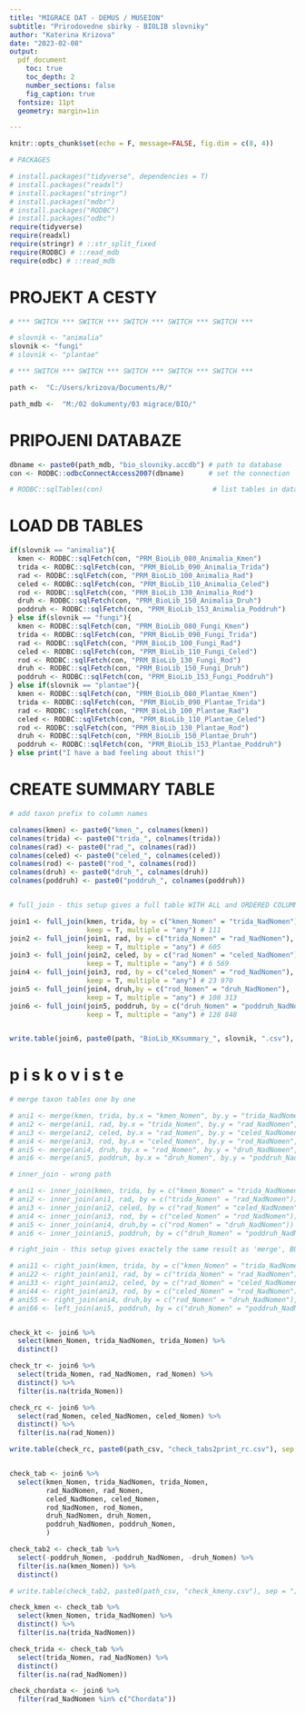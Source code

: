 ```yaml
---
title: "MIGRACE DAT - DEMUS / MUSEION"
subtitle: "Prirodovedne sbirky - BIOLIB slovniky"
author: "Katerina Krizova"
date: "2023-02-08"
output:
  pdf_document
    toc: true
    toc_depth: 2
    number_sections: false
    fig_caption: true
  fontsize: 11pt
  geometry: margin=1in

---
```


\newpage 

```r
knitr::opts_chunk$set(echo = F, message=FALSE, fig.dim = c(8, 4))

# PACKAGES

# install.packages("tidyverse", dependencies = T)
# install.packages("readxl")
# install.packages("stringr")
# install.packages("mdbr")
# install.packages("RODBC")
# install.packages("odbc")
require(tidyverse)
require(readxl)
require(stringr) # ::str_split_fixed
require(RODBC) # ::read_mdb
require(odbc) # ::read_mdb

```

\newpage 

# PROJEKT A CESTY

```r

# *** SWITCH *** SWITCH *** SWITCH *** SWITCH *** SWITCH ***

# slovnik <- "animalia"
slovnik <- "fungi"
# slovnik <- "plantae"

# *** SWITCH *** SWITCH *** SWITCH *** SWITCH *** SWITCH ***

path <-  "C:/Users/krizova/Documents/R/"

path_mdb <-  "M:/02 dokumenty/03 migrace/BIO/"

```


# PRIPOJENI DATABAZE

```r

dbname <- paste0(path_mdb, "bio_slovniky.accdb") # path to database
con <- RODBC::odbcConnectAccess2007(dbname)      # set the connection

# RODBC::sqlTables(con)                           # list tables in database

```

\newpage

# LOAD DB TABLES

```r

if(slovnik == "animalia"){
  kmen <- RODBC::sqlFetch(con, "PRM_BioLib_080_Animalia_Kmen")  
  trida <- RODBC::sqlFetch(con, "PRM_BioLib_090_Animalia_Trida")  
  rad <- RODBC::sqlFetch(con, "PRM_BioLib_100_Animalia_Rad")  
  celed <- RODBC::sqlFetch(con, "PRM_BioLib_110_Animalia_Celed")  
  rod <- RODBC::sqlFetch(con, "PRM_BioLib_130_Animalia_Rod")  
  druh <- RODBC::sqlFetch(con, "PRM_BioLib_150_Animalia_Druh")  
  poddruh <- RODBC::sqlFetch(con, "PRM_BioLib_153_Animalia_Poddruh") 
} else if(slovnik == "fungi"){
  kmen <- RODBC::sqlFetch(con, "PRM_BioLib_080_Fungi_Kmen")  
  trida <- RODBC::sqlFetch(con, "PRM_BioLib_090_Fungi_Trida")  
  rad <- RODBC::sqlFetch(con, "PRM_BioLib_100_Fungi_Rad")  
  celed <- RODBC::sqlFetch(con, "PRM_BioLib_110_Fungi_Celed")  
  rod <- RODBC::sqlFetch(con, "PRM_BioLib_130_Fungi_Rod")  
  druh <- RODBC::sqlFetch(con, "PRM_BioLib_150_Fungi_Druh")  
  poddruh <- RODBC::sqlFetch(con, "PRM_BioLib_153_Fungi_Poddruh")
} else if(slovnik == "plantae"){
  kmen <- RODBC::sqlFetch(con, "PRM_BioLib_080_Plantae_Kmen")  
  trida <- RODBC::sqlFetch(con, "PRM_BioLib_090_Plantae_Trida")  
  rad <- RODBC::sqlFetch(con, "PRM_BioLib_100_Plantae_Rad")  
  celed <- RODBC::sqlFetch(con, "PRM_BioLib_110_Plantae_Celed")  
  rod <- RODBC::sqlFetch(con, "PRM_BioLib_130_Plantae_Rod")  
  druh <- RODBC::sqlFetch(con, "PRM_BioLib_150_Plantae_Druh")  
  poddruh <- RODBC::sqlFetch(con, "PRM_BioLib_153_Plantae_Poddruh")
} else print("I have a bad feeling about this!")

```



# CREATE SUMMARY TABLE

```r

# add taxon prefix to column names

colnames(kmen) <- paste0("kmen_", colnames(kmen))
colnames(trida) <- paste0("trida_", colnames(trida))
colnames(rad) <- paste0("rad_", colnames(rad))
colnames(celed) <- paste0("celed_", colnames(celed))
colnames(rod) <- paste0("rod_", colnames(rod))
colnames(druh) <- paste0("druh_", colnames(druh))
colnames(poddruh) <- paste0("poddruh_", colnames(poddruh))


# full_join - this setup gives a full table WITH ALL and ORDERED COLUMNS

join1 <- full_join(kmen, trida, by = c("kmen_Nomen" = "trida_NadNomen"), 
                   keep = T, multiple = "any") # 111
join2 <- full_join(join1, rad, by = c("trida_Nomen" = "rad_NadNomen"), 
                   keep = T, multiple = "any") # 605
join3 <- full_join(join2, celed, by = c("rad_Nomen" = "celed_NadNomen"), 
                   keep = T, multiple = "any") # 6 569
join4 <- full_join(join3, rod, by = c("celed_Nomen" = "rod_NadNomen"), 
                   keep = T, multiple = "any") # 23 970
join5 <- full_join(join4, druh,by = c("rod_Nomen" = "druh_NadNomen"), 
                   keep = T, multiple = "any") # 108 313
join6 <- full_join(join5, poddruh, by = c("druh_Nomen" = "poddruh_NadNomen"), 
                   keep = T, multiple = "any") # 128 848


write.table(join6, paste0(path, "BioLib_KKsummary_", slovnik, ".csv"), sep = ";", row.names = F)


```

# p i s k o v i s t e

```r

# merge taxon tables one by one

# ani1 <- merge(kmen, trida, by.x = "kmen_Nomen", by.y = "trida_NadNomen", all.y = T) # 98
# ani2 <- merge(ani1, rad, by.x = "trida_Nomen", by.y = "rad_NadNomen", all.y = T) # 581
# ani3 <- merge(ani2, celed, by.x = "rad_Nomen", by.y = "celed_NadNomen", all.y = T) # 6 515
# ani4 <- merge(ani3, rod, by.x = "celed_Nomen", by.y = "rod_NadNomen", all.y = T) # 19 643
# ani5 <- merge(ani4, druh, by.x = "rod_Nomen", by.y = "druh_NadNomen", all.y = T) # 103 970
# ani6 <- merge(ani5, poddruh, by.x = "druh_Nomen", by.y = "poddruh_NadNomen", all = T) # 124 505

# inner_join - wrong path

# ani1 <- inner_join(kmen, trida, by = c("kmen_Nomen" = "trida_NadNomen")) # 98
# ani2 <- inner_join(ani1, rad, by = c("trida_Nomen" = "rad_NadNomen")) # 557
# ani3 <- inner_join(ani2, celed, by = c("rad_Nomen" = "celed_NadNomen")) # 6 153
# ani4 <- inner_join(ani3, rod, by = c("celed_Nomen" = "rod_NadNomen")) # 18 324
# ani5 <- inner_join(ani4, druh,by = c("rod_Nomen" = "druh_NadNomen")) # 92 791
# ani6 <- inner_join(ani5, poddruh, by = c("druh_Nomen" = "poddruh_NadNomen")) # 25 972 

# right_join - this setup gives exactely the same result as 'merge', BUT WITH ORDERED COLUMNS

# ani11 <- right_join(kmen, trida, by = c("kmen_Nomen" = "trida_NadNomen"), keep = T) # 98
# ani22 <- right_join(ani1, rad, by = c("trida_Nomen" = "rad_NadNomen"), keep = T) # 557
# ani33 <- right_join(ani2, celed, by = c("rad_Nomen" = "celed_NadNomen"), keep = T) # 6 153
# ani44 <- right_join(ani3, rod, by = c("celed_Nomen" = "rod_NadNomen"), keep = T) # 18 324
# ani55 <- right_join(ani4, druh,by = c("rod_Nomen" = "druh_NadNomen"), keep = T) # 92 791
# ani66 <- left_join(ani5, poddruh, by = c("druh_Nomen" = "poddruh_NadNomen"), keep = T) # 25 972 


check_kt <- join6 %>% 
  select(kmen_Nomen, trida_NadNomen, trida_Nomen) %>% 
  distinct()

check_tr <- join6 %>% 
  select(trida_Nomen, rad_NadNomen, rad_Nomen) %>% 
  distinct() %>% 
  filter(is.na(trida_Nomen))

check_rc <- join6 %>% 
  select(rad_Nomen, celed_NadNomen, celed_Nomen) %>% 
  distinct() %>% 
  filter(is.na(rad_Nomen))

write.table(check_rc, paste0(path_csv, "check_tabs2print_rc.csv"), sep = ";", row.names = F)


check_tab <- join6 %>% 
  select(kmen_Nomen, trida_NadNomen, trida_Nomen, 
         rad_NadNomen, rad_Nomen, 
         celed_NadNomen, celed_Nomen, 
         rod_NadNomen, rod_Nomen, 
         druh_NadNomen, druh_Nomen, 
         poddruh_NadNomen, poddruh_Nomen, 
         )

check_tab2 <- check_tab %>% 
  select(-poddruh_Nomen, -poddruh_NadNomen, -druh_Nomen) %>% 
  filter(is.na(kmen_Nomen)) %>% 
  distinct()

# write.table(check_tab2, paste0(path_csv, "check_kmeny.csv"), sep = ";")

check_kmen <- check_tab %>% 
  select(kmen_Nomen, trida_NadNomen) %>% 
  distinct() %>% 
  filter(is.na(trida_NadNomen))

check_trida <- check_tab %>% 
  select(trida_Nomen, rad_NadNomen) %>% 
  distinct() 
  filter(is.na(rad_NadNomen))

check_chordata <- join6 %>% 
  filter(rad_NadNomen %in% c("Chordata"))



```

